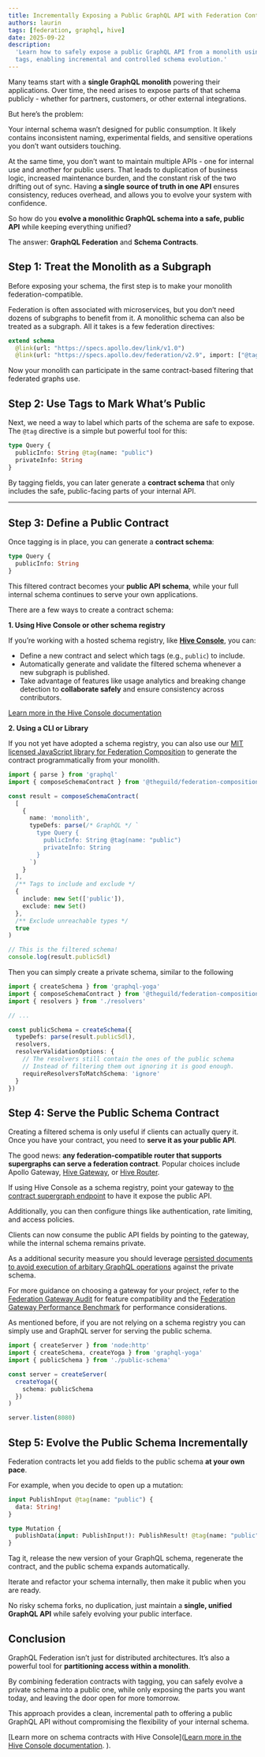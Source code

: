 ```yaml
---
title: Incrementally Exposing a Public GraphQL API with Federation Contracts
authors: laurin
tags: [federation, graphql, hive]
date: 2025-09-22
description:
  'Learn how to safely expose a public GraphQL API from a monolith using federation contracts and
  tags, enabling incremental and controlled schema evolution.'
---
```


Many teams start with a **single GraphQL monolith** powering their applications. Over time, the need
arises to expose parts of that schema publicly - whether for partners, customers, or other external
integrations.

But here’s the problem:

Your internal schema wasn’t designed for public consumption. It likely contains inconsistent naming,
experimental fields, and sensitive operations you don’t want outsiders touching.

At the same time, you don’t want to maintain multiple APIs - one for internal use and another for
public users. That leads to duplication of business logic, increased maintenance burden, and the
constant risk of the two drifting out of sync. Having **a single source of truth in one API**
ensures consistency, reduces overhead, and allows you to evolve your system with confidence.

So how do you **evolve a monolithic GraphQL schema into a safe, public API** while keeping
everything unified?

The answer: **GraphQL Federation** and **Schema Contracts**.

## Step 1: Treat the Monolith as a Subgraph

Before exposing your schema, the first step is to make your monolith federation-compatible.

Federation is often associated with microservices, but you don’t need dozens of subgraphs to benefit
from it. A monolithic schema can also be treated as a subgraph. All it takes is a few federation
directives:

```graphql
extend schema
  @link(url: "https://specs.apollo.dev/link/v1.0")
  @link(url: "https://specs.apollo.dev/federation/v2.9", import: ["@tag"])
```

Now your monolith can participate in the same contract-based filtering that federated graphs use.

## Step 2: Use Tags to Mark What’s Public

Next, we need a way to label which parts of the schema are safe to expose. The `@tag` directive is a
simple but powerful tool for this:

```graphql
type Query {
  publicInfo: String @tag(name: "public")
  privateInfo: String
}
```

By tagging fields, you can later generate a **contract schema** that only includes the safe,
public-facing parts of your internal API.

---

## Step 3: Define a Public Contract

Once tagging is in place, you can generate a **contract schema**:

```graphql
type Query {
  publicInfo: String
}
```

This filtered contract becomes your **public API schema**, while your full internal schema continues
to serve your own applications.

There are a few ways to create a contract schema:

**1. Using Hive Console or other schema registry**

If you’re working with a hosted schema registry, like
[**Hive Console**](https://the-guild.dev/graphql/hive), you can:

- Define a new contract and select which tags (e.g., `public`) to include.
- Automatically generate and validate the filtered schema whenever a new subgraph is published.
- Take advantage of features like usage analytics and breaking change detection to **collaborate
  safely** and ensure consistency across contributors.

[Learn more in the Hive Console documentation](https://the-guild.dev/graphql/hive/docs/schema-registry/contracts)

**2. Using a CLI or Library**

If you not yet have adopted a schema registry, you can also use our
[MIT licensed JavaScript library for Federation Composition](https://github.com/graphql-hive/federation-composition)
to generate the contract programmatically from your monolith.

```ts
import { parse } from 'graphql'
import { composeSchemaContract } from '@theguild/federation-composition'

const result = composeSchemaContract(
  [
    {
      name: 'monolith',
      typeDefs: parse(/* GraphQL */ `
        type Query {
          publicInfo: String @tag(name: "public")
          privateInfo: String
        }
      `)
    }
  ],
  /** Tags to include and exclude */
  {
    include: new Set(['public']),
    exclude: new Set()
  },
  /** Exclude unreachable types */
  true
)

// This is the filtered schema!
console.log(result.publicSdl)
```

Then you can simply create a private schema, similar to the following

```ts
import { createSchema } from 'graphql-yoga'
import { composeSchemaContract } from '@theguild/federation-composition'
import { resolvers } from './resolvers'

// ...

const publicSchema = createSchema({
  typeDefs: parse(result.publicSdl),
  resolvers,
  resolverValidationOptions: {
    // The resolvers still contain the ones of the public schema
    // Instead of filtering them out ignoring it is good enough.
    requireResolversToMatchSchema: 'ignore'
  }
})
```

## Step 4: Serve the Public Schema Contract

Creating a filtered schema is only useful if clients can actually query it. Once you have your
contract, you need to **serve it as your public API**.

The good news: **any federation-compatible router that supports supergraphs can serve a federation
contract**. Popular choices include Apollo Gateway,
[Hive Gateway](https://the-guild.dev/graphql/hive/gateway), or
[Hive Router](https://github.com/graphql-hive/router).

If using Hive Console as a schema registry, point your gateway to
[the contract supergraph endpoint](https://the-guild.dev/graphql/hive/docs/schema-registry/contracts#access-contract-cdn-artifacts)
to have it expose the public API.

Additionally, you can then configure things like authentication, rate limiting, and access policies.

Clients can now consume the public API fields by pointing to the gateway, while the internal schema
remains private.

As a additional security measure you should leverage
[persisted documents to avoid execution of arbitary GraphQL operations](https://the-guild.dev/graphql/hive/docs/gateway/persisted-documents)
against the private schema.

For more guidance on choosing a gateway for your project, refer to the
[Federation Gateway Audit](https://the-guild.dev/graphql/hive/federation-gateway-audit) for feature
compatibility and the
[Federation Gateway Performance Benchmark](https://the-guild.dev/graphql/hive/federation-gateway-performance)
for performance considerations.

As mentioned before, if you are not relying on a schema registry you can simply use and GraphQL
server for serving the public schema.

```ts filename="Example GraphQL Yoga"
import { createServer } from 'node:http'
import { createSchema, createYoga } from 'graphql-yoga'
import { publicSchema } from './public-schema'

const server = createServer(
  createYoga({
    schema: publicSchema
  })
)

server.listen(8080)
```

## Step 5: Evolve the Public Schema Incrementally

Federation contracts let you add fields to the public schema **at your own pace**.

For example, when you decide to open up a mutation:

```graphql
input PublishInput @tag(name: "public") {
  data: String!
}

type Mutation {
  publishData(input: PublishInput!): PublishResult! @tag(name: "public")
}
```

Tag it, release the new version of your GraphQL schema, regenerate the contract, and the public
schema expands automatically.

Iterate and refactor your schema internally, then make it public when you are ready.

No risky schema forks, no duplication, just maintain a **single, unified GraphQL API** while safely
evolving your public interface.

## Conclusion

GraphQL Federation isn’t just for distributed architectures. It’s also a powerful tool for
**partitioning access within a monolith**.

By combining federation contracts with tagging, you can safely evolve a private schema into a public
one, while only exposing the parts you want today, and leaving the door open for more tomorrow.

This approach provides a clean, incremental path to offering a public GraphQL API without
compromising the flexibility of your internal schema.

[Learn more on schema contracts with Hive
Console]([Learn more in the Hive Console documentation](https://the-guild.dev/graphql/hive/docs/schema-registry/contracts).
).
